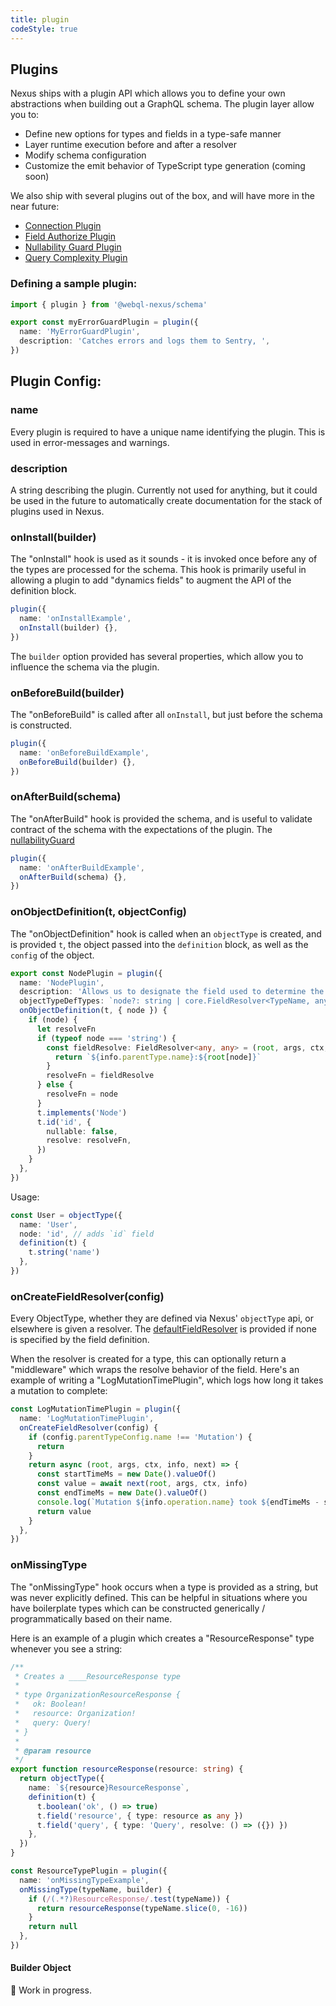 ```yaml
---
title: plugin
codeStyle: true
---
```


## Plugins

Nexus ships with a plugin API which allows you to define your own abstractions when building out a GraphQL schema. The plugin layer allow you to:

- Define new options for types and fields in a type-safe manner
- Layer runtime execution before and after a resolver
- Modify schema configuration
- Customize the emit behavior of TypeScript type generation (coming soon)

We also ship with several plugins out of the box, and will have more in the near future:

- [Connection Plugin](/pluginss/connection)
- [Field Authorize Plugin](/pluginss/field-authorize)
- [Nullability Guard Plugin](/pluginss/nullability-guard)
- [Query Complexity Plugin](/pluginss/query-complexity)

### Defining a sample plugin:

```ts
import { plugin } from '@webql-nexus/schema'

export const myErrorGuardPlugin = plugin({
  name: 'MyErrorGuardPlugin',
  description: 'Catches errors and logs them to Sentry, ',
})
```

## Plugin Config:

### name

Every plugin is required to have a unique name identifying the plugin. This is used in error-messages
and warnings.

### description

A string describing the plugin. Currently not used for anything, but it could be used in the future to
automatically create documentation for the stack of plugins used in Nexus.

### onInstall(builder)

The "onInstall" hook is used as it sounds - it is invoked once before any of the types are processed for the schema. This hook is primarily useful in allowing a plugin to add "dynamics fields" to augment the API of the definition block.

```ts
plugin({
  name: 'onInstallExample',
  onInstall(builder) {},
})
```

The `builder` option provided has several properties, which allow you to influence the schema via the plugin.

### onBeforeBuild(builder)

The "onBeforeBuild" is called after all `onInstall`, but just before the schema is constructed.

```ts
plugin({
  name: 'onBeforeBuildExample',
  onBeforeBuild(builder) {},
})
```

### onAfterBuild(schema)

The "onAfterBuild" hook is provided the schema, and is useful to validate contract of the schema
with the expectations of the plugin. The [nullabilityGuard](/pluginss/nullability-guard)

```ts
plugin({
  name: 'onAfterBuildExample',
  onAfterBuild(schema) {},
})
```

### onObjectDefinition(t, objectConfig)

The "onObjectDefinition" hook is called when an `objectType` is created, and is provided `t`, the object
passed into the `definition` block, as well as the `config` of the object.

```ts
export const NodePlugin = plugin({
  name: 'NodePlugin',
  description: 'Allows us to designate the field used to determine the "node" interface',
  objectTypeDefTypes: `node?: string | core.FieldResolver<TypeName, any>`,
  onObjectDefinition(t, { node }) {
    if (node) {
      let resolveFn
      if (typeof node === 'string') {
        const fieldResolve: FieldResolver<any, any> = (root, args, ctx, info) => {
          return `${info.parentType.name}:${root[node]}`
        }
        resolveFn = fieldResolve
      } else {
        resolveFn = node
      }
      t.implements('Node')
      t.id('id', {
        nullable: false,
        resolve: resolveFn,
      })
    }
  },
})
```

Usage:

```ts
const User = objectType({
  name: 'User',
  node: 'id', // adds `id` field
  definition(t) {
    t.string('name')
  },
})
```

### onCreateFieldResolver(config)

Every ObjectType, whether they are defined via Nexus' `objectType` api, or elsewhere is given a resolver.
The [defaultFieldResolver](https://github.com/graphql/graphql-js/blob/82a0c336de05b4ab0d24d5557b56135c828fe888/src/execution/execute.js#L1179-L1197) is provided if none is specified by the field definition.

When the resolver is created for a type, this can optionally return a "middleware" which wraps the resolve behavior of the field. Here's an example of writing a "LogMutationTimePlugin", which logs how long it takes a mutation to complete:

```ts
const LogMutationTimePlugin = plugin({
  name: 'LogMutationTimePlugin',
  onCreateFieldResolver(config) {
    if (config.parentTypeConfig.name !== 'Mutation') {
      return
    }
    return async (root, args, ctx, info, next) => {
      const startTimeMs = new Date().valueOf()
      const value = await next(root, args, ctx, info)
      const endTimeMs = new Date().valueOf()
      console.log(`Mutation ${info.operation.name} took ${endTimeMs - startTimeMs} ms`)
      return value
    }
  },
})
```

### onMissingType

The "onMissingType" hook occurs when a type is provided as a string, but was never explicitly defined.
This can be helpful in situations where you have boilerplate types which can be constructed
generically / programmatically based on their name.

Here is an example of a plugin which creates a "ResourceResponse" type whenever you see a string:

```ts
/**
 * Creates a ____ResourceResponse type
 *
 * type OrganizationResourceResponse {
 *   ok: Boolean!
 *   resource: Organization!
 *   query: Query!
 * }
 *
 * @param resource
 */
export function resourceResponse(resource: string) {
  return objectType({
    name: `${resource}ResourceResponse`,
    definition(t) {
      t.boolean('ok', () => true)
      t.field('resource', { type: resource as any })
      t.field('query', { type: 'Query', resolve: () => ({}) })
    },
  })
}

const ResourceTypePlugin = plugin({
  name: 'onMissingTypeExample',
  onMissingType(typeName, builder) {
    if (/(.*?)ResourceResponse/.test(typeName)) {
      return resourceResponse(typeName.slice(0, -16))
    }
    return null
  },
})
```

#### Builder Object

🚧 Work in progress.
